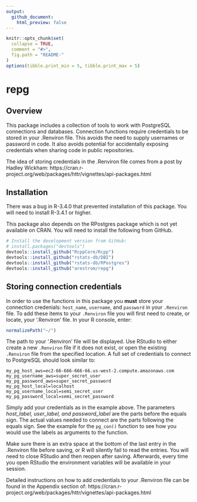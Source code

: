 ```yaml
---
output:
  github_document:
    html_preview: false
---
```


```r
knitr::opts_chunk$set(
  collapse = TRUE,
  comment = "#>",
  fig.path = "README-"
)
options(tibble.print_min = 5, tibble.print_max = 5)
```

# repg

## Overview

This package includes a collection of tools to work with PostgreSQL connections
and databases. Connection functions require credentials to be stored in your
.Renviron file. This avoids the need to supply usernames or password in code. It
also avoids potential for accidentally exposing credentials when sharing code in
public repositories.

The idea of storing credentials in the .Renviron file comes from a post by
Hadley Wickham: 
https://cran.r-project.org/web/packages/httr/vignettes/api-packages.html

## Installation

There was a bug in R-3.4.0 that prevented installation of this package. You will
need to install R-3.4.1 or higher. 

This package also depends on the RPostgres package which is not yet available on CRAN. 
You will need to install the following from GitHub.

```r
# Install the development version from GitHub:
# install.packages("devtools")
devtools::install_github("RcppCore/Rcpp")
devtools::install_github("rstats-db/DBI")
devtools::install_github("rstats-db/RPostgres")
devtools::install_github("arestrom/repg")
```

## Storing connection credentials

In order to use the functions in this package you **must** store your connection credenials: `host_name`, `username`, and `password` in your `.Renviron` file. To add these items to your `.Renviron` file you will first need to create, or locate, your '.Renviron' file. In your R console, enter: 

```r
normalizePath("~/")
```

The path to your '.Renviron' file will be displayed. Use RStudio to either create a new `.Renviron` file if it does not exist, or open the existing `.Renviron` file from the specified location. A full set of credentials to connect to PostgreSQL should look similar to:

```
my_pg_host_aws=ec2-66-666-666-66.us-west-2.compute.amazonaws.com
my_pg_username_aws=super_secret_user
my_pg_password_aws=super_secret_password
my_pg_host_local=localhost
my_pg_username_local=semi_secret_user
my_pg_password_local=semi_secret_password

```
Simply add your credentials as in the example above. The parameters *host_label, user_label, and password_label* are the parts before the equals sign. The actual values needed to connect are the parts following the equals sign. See the example for the `pg_con()` function to see how you would use the labels as arguments to the function. 

Make sure there is an extra space at the bottom of the last entry in the .Renviron file before saving, or R will silently fail to read the entries. You will need to close RStudio and then reopen after saving. Afterwards, every time you open RStudio the environment variables will be available in your session.

Detailed instructions on how to add credentials to your .Renviron file can be found in the Appendix section of: https://cran.r-project.org/web/packages/httr/vignettes/api-packages.html 


